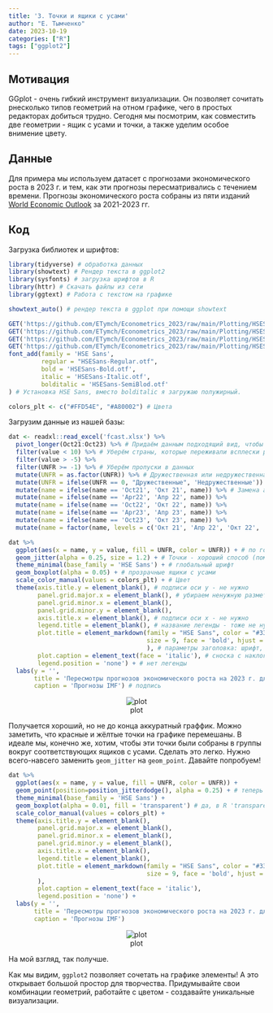 ```yaml
---
title: '3. Точки и ящики с усами'
author: "Е. Тымченко"
date: 2023-10-19
categories: ["R"]
tags: ["ggplot2"]
---
```


## Мотивация

GGplot - очень гибкий инструмент визуализации. Он позволяет сочитать рнесколько типов геометрий на отном графике, чего в простых редакторах добиться трудно. Сегодня мы посмотрим, как совместить две геометрии - ящик с усами и точки, а также уделим особое внимение цвету.

## Данные

Для примера мы используем датасет с прогнозами экономического роста в 2023 г. и тем, как эти прогнозы пересматривались с течением времени. Прогнозы экономического роста собраны из пяти изданий [World Economic Outlook](https://www.imf.org/en/Publications/WEO) за 2021-2023 гг.

## Код

Загрузка библиотек и шрифтов:

```r
library(tidyverse) # обработка данных
library(showtext) # Рендер текста в ggplot2
library(sysfonts) # загрузка шрифтов в R
library(httr) # Скачать файлы из сети
library(ggtext) # Работа с текстом на графике

showtext_auto() # рендер текста в ggplot при помощи showtext 

GET('https://github.com/ETymch/Econometrics_2023/raw/main/Plotting/HSESans-Regular.otf', write_disk('HSESans-Regular.otf', overwrite = T))
GET('https://github.com/ETymch/Econometrics_2023/raw/main/Plotting/HSESans-Bold.otf', write_disk('HSESans-Bold.otf', overwrite = T))
GET('https://github.com/ETymch/Econometrics_2023/raw/main/Plotting/HSESans-Italic.otf', write_disk('HSESans-Italic.otf', overwrite = T))
GET('https://github.com/ETymch/Econometrics_2023/raw/main/Plotting/HSESans-SemiBold.otf', write_disk('HSESans-SemiBlod.otf', overwrite = T))
font_add(family = 'HSE Sans',
         regular = "HSESans-Regular.otf",
         bold = 'HSESans-Bold.otf',
         italic = 'HSESans-Italic.otf',
         bolditalic = 'HSESans-SemiBlod.otf'
) # Установка HSE Sans, вместо bolditalic я загружаю полужирный.

colors_plt <- c("#FFD54E", "#A80002") # Цвета
```

Загрузим данные из нашей базы:

```r
dat <- readxl::read_excel('fcast.xlsx') %>%
  pivot_longer(Oct21:Oct23) %>% # Придаём данным подходящий вид, чтобы можно было скормить их ggplot
  filter(value < 10) %>% # Уберём страны, которые переживали всплески роста или глубокие рецессии.
  filter(value > -5) %>%
  filter(UNFR >= -1) %>% # Уберём пропуски в данных
  mutate(UNFR = as.factor(UNFR)) %>% # Дружественная или недружественная страна - факторная переменная
  mutate(UNFR = ifelse(UNFR == 0, "Дружественные", 'Недружественные')) %>%  # Переименование
  mutate(name = ifelse(name == 'Oct21', 'Окт 21', name)) %>% # Замена английских месяцев на русские
  mutate(name = ifelse(name == 'Apr22', 'Апр 22', name)) %>%
  mutate(name = ifelse(name == 'Oct22', 'Окт 22', name)) %>%
  mutate(name = ifelse(name == 'Apr23', 'Апр 23', name)) %>%
  mutate(name = ifelse(name == 'Oct23', 'Окт 23', name)) %>%
  mutate(name = factor(name, levels = c('Окт 21', 'Апр 22', 'Окт 22', 'Апр 23', 'Окт 23'))) # Правильная последовательность
```

```r
dat %>%
  ggplot(aes(x = name, y = value, fill = UNFR, color = UNFR)) + # по горизонтальной оси - дата, по вертикальной - значение, цвет и заполнение - в зависимости от типа страны
  geom_jitter(alpha = 0.25, size = 1.2) + # Точки - хороший способ (помимо функции плотности) иллюстрировать распределение
  theme_minimal(base_family = 'HSE Sans') + # глобальный шрифт
  geom_boxplot(alpha = 0.05) + # прозрачные ящики с усами
  scale_color_manual(values = colors_plt) + # Цвет
  theme(axis.title.y = element_blank(), # подписи оси y - не нужно
        panel.grid.major.x = element_blank(), # убираем ненужную разметку
        panel.grid.minor.x = element_blank(),
        panel.grid.minor.y = element_blank(),
        axis.title.x = element_blank(), # подписи оси x - не нужно
        legend.title = element_blank(), # название легенды - тоже не нужно. Как и сама легенда в нашем случае
        plot.title = element_markdown(family = "HSE Sans", color = "#333333", 
                                      size = 9, face = 'bold', hjust = 0.5
                                      ), # параметры заголовка: шрифт, цвет, размер, тип шрифта - жирный, положение - посередине.
        plot.caption = element_text(face = 'italic'), # сноска с наклогом
        legend.position = 'none') + # нет легенды
  labs(y = '',
       title = 'Пересмотры прогнозов экономического роста на 2023 г. для <b style="color:#FFD54E">дружественных</b> и <b style="color:#A80002">недружественных</b> стран', # Вместо легенды используем цвет в заголовке графика. чтобы это получилось, заголовок должен ыбть объектом element_markdown!
       caption = 'Прогнозы IMF') # подпись
```

<center>

![plot](https://github.com/ETymch/Econometrics_2023/raw/main/Pics/plot_fc.svg)

</center>

Получается хороший, но не до конца аккуратный граффик. Можно заметить, что красные и жёлтые точки на графике перемешаны. В идеале мы, конечно же, хотим, чтобы эти точки были собраны в группы вокруг соответствующих ящиков с усами. Сделать это легко. Нужно всего-навсего заменить `geom_jitter` на `geom_point`. Давайте попробуем!

```r
dat %>%
  ggplot(aes(x = name, y = value, fill = UNFR, color = UNFR)) + 
  geom_point(position=position_jitterdodge(), alpha = 0.25) + # теперь у нас просто точки, с указанной выкладкой
  theme_minimal(base_family = 'HSE Sans') +
  geom_boxplot(alpha = 0.01, fill = 'transparent') # да, в R 'transparent' - это тоже цвет.
  scale_color_manual(values = colors_plt) +
  theme(axis.title.y = element_blank(), 
        panel.grid.major.x = element_blank(),
        panel.grid.minor.x = element_blank(),
        panel.grid.minor.y = element_blank(),
        axis.title.x = element_blank(),
        legend.title = element_blank(),
        plot.title = element_markdown(family = "HSE Sans", color = "#333333", 
                                      size = 9, face = 'bold', hjust = 0.5
        ),
        plot.caption = element_text(face = 'italic'),
        legend.position = 'none') +
  labs(y = '',
       title = 'Пересмотры прогнозов экономического роста на 2023 г. для <b style="color:#FFD54E">дружественных</b> и <b style="color:#A80002">недружественных</b> стран',
       caption = 'Прогнозы IMF')
```

<center>

![plot](https://raw.githubusercontent.com/ETymch/Econometrics_2023/6726cfbe06d965f4cdabf06f0df3eb2236266885/Pics/plot_boxes_dots_new.svg)

</center>

На мой взгляд, так получше.

Как мы видим, `ggplot2` позволяет сочетать на графике элементы! А это открывает большой простор для творчества. Придумывайте свои комбинации геометрий, работайте с цветом - создавайте уникальные визуализации.